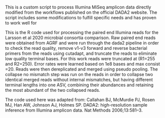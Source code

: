 This is a custom script to process Illumina MiSeq amplicon data directly modified from the workflows published on the official DADA2 website. The script includes some modifications to fulfill specific needs and has proven to work well for

This is the R code used for processing the paired end Illumina reads for the Larsson et al 2020 microbial consortia comparison. Raw paired end reads were obtained from AGRF and were run through the dada2 pipeline in order to check the read quality, remove v1-v3 forward and reverse bacterial primers from the reads using cutadapt, and truncate the reads to eliminate low quality terminal bases. For this work reads were truncated at (R1=255 and R2=250). Error rates were learned based on 1e8 bases and max consist =20. Reads were then dereplicated and merged using pseudo pooling. The collapse no mismatch step was run on the reads in order to collapse two identical merged reads without internal mismatches, but having different terminal lengths into one ASV, combining their abundances and retaining the most abundant of the two collapsed reads.

The code used here was adapted from:
Callahan BJ, McMurdie PJ, Rosen MJ, Han AW, Johnson AJ, Holmes SP. DADA2: high-resolution sample inference from Illumina amplicon data. Nat Methods 2006;13:581–3.
